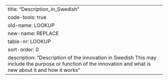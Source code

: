 ---
title: "Description_in_Swedish"
code-tools: true
old-name: LOOKUP
new-name: REPLACE
table-nr: LOOKUP
sort-order: 0
description: "Description of the innovation in Swedish This may include the purpose or function of the innovation and what is new about it and how it works"
---